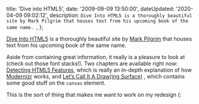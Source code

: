 

  title: 'Dive into HTML5',
  date: '2009-09-09 13:50:00',
  dateUpdated: '2020-04-09 09:02:12',
  description: `Dive Into HTML5 is a thoroughly beautiful site by Mark Pilgrim that houses text from his upcoming book of the same name. `,
};

[Dive Into HTML5](http://diveintohtml5.org/) is a thoroughly beautiful site by [Mark Pilgrim](http://diveintomark.org/) that houses text from his upcoming book of the same name.

Aside from containing great information, it really is a pleasure to look at (check out those font stacks!). Two chapters are available right now: [Detecting HTML5 Features](http://diveintohtml5.org/detect.html), which is really an in-depth explanation of how [Modernizr](http://www.modernizr.com/) works, and [Let’s Call It A Draw(ing Surface)](http://diveintohtml5.org/canvas.html) , which contains some good stuff on the `canvas` element.

This is the sort of thing that makes me want to work on my redesign (:
